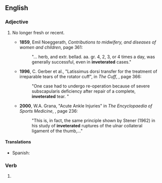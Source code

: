 ==English==

===Adjective===
{{en-adj|-}}

# {{lb|en|medicine|of an injury or condition}} No longer fresh or recent.
#* '''1859''', Emil Noeggerath, ''Contributions to midwifery, and diseases of women and children'', page 361:
#*: "... herb, and extr. bellad. aa. gr. 4, 2, 3, or 4 times a day, was generally successful, even in '''inveterated''' cases."
#* '''1996''', C. Gerber et al., "Latissimus dorsi transfer for the treatment of irreparable tears of the rotator cuff", in ''The Cuff'', {{ISBN|2906077844}}, page 366:
#*: "One case had to undergo re-operation because of severe subscapularis deficiency after repair of a complete, '''inveterated''' tear. "
#* '''2000''', W.A. Grana, "Acute Ankle Injuries" in ''The Encyclopaedia of Sports Medicine'', {{ISBN|0632037857}}, page 236:
#*: "This is, in fact, the same principle shown by Stener (1962) in his study of '''inveterated''' ruptures of the ulnar collateral ligament of the thumb,..."

====Translations====
{{trans-top|no longer fresh}}
* Spanish: {{t+|es|inveterado}}
{{trans-mid}}
{{trans-bottom}}

===Verb===
{{head|en|verb form}}

# {{en-past of|inveterate}}